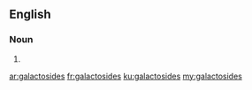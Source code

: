 ==English==

===Noun===
{{head|en|plural}}

# {{plural of|galactoside|lang=en|nocat=1}}

[[ar:galactosides]]
[[fr:galactosides]]
[[ku:galactosides]]
[[my:galactosides]]